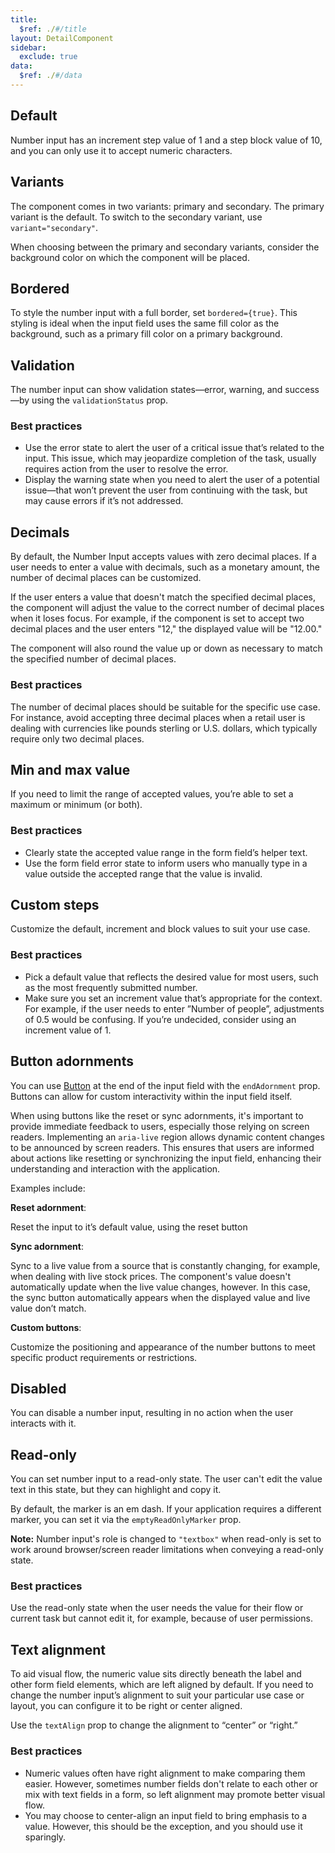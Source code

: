 ```yaml
---
title:
  $ref: ./#/title
layout: DetailComponent
sidebar:
  exclude: true
data:
  $ref: ./#/data
---
```


## Default

Number input has an increment step value of 1 and a step block value of 10, and you can only use it to accept numeric characters.

<LivePreview componentName="number-input" exampleName="Default" />

## Variants

The component comes in two variants: primary and secondary. The primary variant is the default. To switch to the secondary variant, use `variant="secondary"`.

When choosing between the primary and secondary variants, consider the background color on which the component will be placed.

<LivePreview componentName="number-input" exampleName="Variants" />

## Bordered

To style the number input with a full border, set `bordered={true}`. This styling is ideal when the input field uses the same fill color as the background, such as a primary fill color on a primary background.

<LivePreview componentName="number-input" exampleName="Bordered" />

## Validation

The number input can show validation states—error, warning, and success—by using the `validationStatus` prop.

### Best practices

- Use the error state to alert the user of a critical issue that’s related to the input. This issue, which may jeopardize completion of the task, usually requires action from the user to resolve the error.
- Display the warning state when you need to alert the user of a potential issue—that won’t prevent the user from continuing with the task, but may cause errors if it’s not addressed.

<LivePreview componentName="number-input" exampleName="Validation" />

## Decimals

By default, the Number Input accepts values with zero decimal places. If a user needs to enter a value with decimals, such as a monetary amount, the number of decimal places can be customized.

If the user enters a value that doesn't match the specified decimal places, the component will adjust the value to the correct number of decimal places when it loses focus. For example, if the component is set to accept two decimal places and the user enters "12," the displayed value will be "12.00."

The component will also round the value up or down as necessary to match the specified number of decimal places.

### Best practices

The number of decimal places should be suitable for the specific use case. For instance, avoid accepting three decimal places when a retail user is dealing with currencies like pounds sterling or U.S. dollars, which typically require only two decimal places.

<LivePreview componentName="number-input" exampleName="Decimals" />

## Min and max value

If you need to limit the range of accepted values, you’re able to set a maximum or minimum (or both).

### Best practices

- Clearly state the accepted value range in the form field’s helper text.
- Use the form field error state to inform users who manually type in a value outside the accepted range that the value is invalid.

<LivePreview componentName="number-input" exampleName="Limits" />

## Custom steps

Customize the default, increment and block values to suit your use case.

### Best practices

- Pick a default value that reflects the desired value for most users, such as the most frequently submitted number.
- Make sure you set an increment value that’s appropriate for the context. For example, if the user needs to enter ”Number of people”, adjustments of 0.5 would be confusing. If you’re undecided, consider using an increment value of 1.

<LivePreview componentName="number-input" exampleName="StepAndBlock" />

## Button adornments

You can use [Button](/salt/components/button) at the end of the input field with the `endAdornment` prop. Buttons can allow for custom interactivity within the input field itself.

When using buttons like the reset or sync adornments, it's important to provide immediate feedback to users, especially those relying on screen readers. Implementing an `aria-live` region allows dynamic content changes to be announced by screen readers. This ensures that users are informed about actions like resetting or synchronizing the input field, enhancing their understanding and interaction with the application.

Examples include:

**Reset adornment**:

Reset the input to it’s default value, using the reset button

**Sync adornment**:

Sync to a live value from a source that is constantly changing, for example, when dealing with live stock prices. The component's value doesn't automatically update when the live value changes, however. In this case, the sync button automatically appears when the displayed value and live value don’t match.

**Custom buttons**:

Customize the positioning and appearance of the number buttons to meet specific product requirements or restrictions.

<LivePreview componentName="number-input" exampleName="ButtonAdornments" />

## Disabled

You can disable a number input, resulting in no action when the user interacts with it.

<LivePreview componentName="number-input" exampleName="Disabled" />

## Read-only

You can set number input to a read-only state. The user can't edit the value text in this state, but they can highlight and copy it.

By default, the marker is an em dash. If your application requires a different marker, you can set it via the `emptyReadOnlyMarker` prop.

**Note:** Number input's role is changed to `"textbox"` when read-only is set to work around browser/screen reader limitations when conveying a read-only state.

### Best practices

Use the read-only state when the user needs the value for their flow or current task but cannot edit it, for example, because of user permissions.

<LivePreview componentName="number-input" exampleName="Readonly" />

## Text alignment

To aid visual flow, the numeric value sits directly beneath the label and other form field elements, which are left aligned by default. If you need to change the number input’s alignment to suit your particular use case or layout, you can configure it to be right or center aligned.

Use the `textAlign` prop to change the alignment to “center” or “right.”

### Best practices

- Numeric values often have right alignment to make comparing them easier. However, sometimes number fields don't relate to each other or mix with text fields in a form, so left alignment may promote better visual flow.
- You may choose to center-align an input field to bring emphasis to a value. However, this should be the exception, and you should use it sparingly.

<LivePreview componentName="number-input" exampleName="TextAlignment" />
